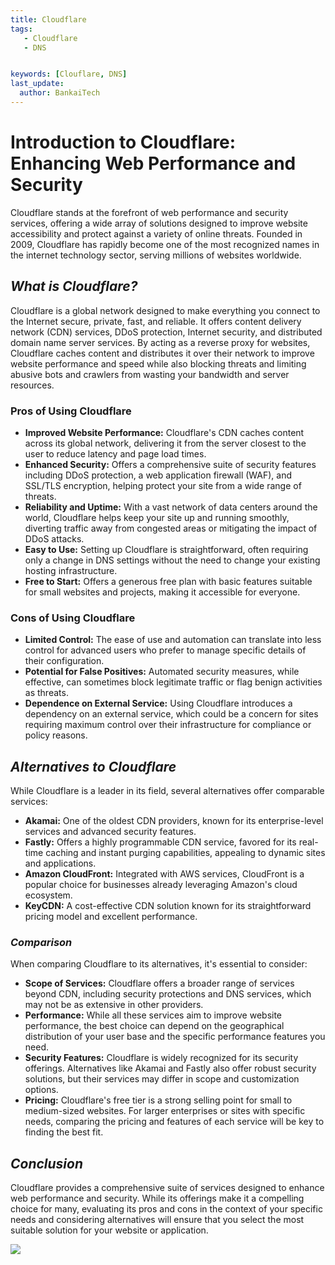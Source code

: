 ---
title: Cloudflare
tags:
   - Cloudflare
   - DNS


keywords: [Clouflare, DNS]
last_update:
  author: BankaiTech
---

# **Introduction to Cloudflare: Enhancing Web Performance and Security**

Cloudflare stands at the forefront of web performance and security services, offering a wide array of solutions designed to improve website accessibility and protect against a variety of online threats. Founded in 2009, Cloudflare has rapidly become one of the most recognized names in the internet technology sector, serving millions of websites worldwide.

## ***What is Cloudflare?***

Cloudflare is a global network designed to make everything you connect to the Internet secure, private, fast, and reliable. It offers content delivery network (CDN) services, DDoS protection, Internet security, and distributed domain name server services. By acting as a reverse proxy for websites, Cloudflare caches content and distributes it over their network to improve website performance and speed while also blocking threats and limiting abusive bots and crawlers from wasting your bandwidth and server resources.

### Pros of Using Cloudflare

- **Improved Website Performance:** Cloudflare's CDN caches content across its global network, delivering it from the server closest to the user to reduce latency and page load times.
- **Enhanced Security:** Offers a comprehensive suite of security features including DDoS protection, a web application firewall (WAF), and SSL/TLS encryption, helping protect your site from a wide range of threats.
- **Reliability and Uptime:** With a vast network of data centers around the world, Cloudflare helps keep your site up and running smoothly, diverting traffic away from congested areas or mitigating the impact of DDoS attacks.
- **Easy to Use:** Setting up Cloudflare is straightforward, often requiring only a change in DNS settings without the need to change your existing hosting infrastructure.
- **Free to Start:** Offers a generous free plan with basic features suitable for small websites and projects, making it accessible for everyone.

### Cons of Using Cloudflare

- **Limited Control:** The ease of use and automation can translate into less control for advanced users who prefer to manage specific details of their configuration.
- **Potential for False Positives:** Automated security measures, while effective, can sometimes block legitimate traffic or flag benign activities as threats.
- **Dependence on External Service:** Using Cloudflare introduces a dependency on an external service, which could be a concern for sites requiring maximum control over their infrastructure for compliance or policy reasons.

## ***Alternatives to Cloudflare***

While Cloudflare is a leader in its field, several alternatives offer comparable services:

- **Akamai:** One of the oldest CDN providers, known for its enterprise-level services and advanced security features.
- **Fastly:** Offers a highly programmable CDN service, favored for its real-time caching and instant purging capabilities, appealing to dynamic sites and applications.
- **Amazon CloudFront:** Integrated with AWS services, CloudFront is a popular choice for businesses already leveraging Amazon's cloud ecosystem.
- **KeyCDN:** A cost-effective CDN solution known for its straightforward pricing model and excellent performance.

### *Comparison*

When comparing Cloudflare to its alternatives, it's essential to consider:

- **Scope of Services:** Cloudflare offers a broader range of services beyond CDN, including security protections and DNS services, which may not be as extensive in other providers.
- **Performance:** While all these services aim to improve website performance, the best choice can depend on the geographical distribution of your user base and the specific performance features you need.
- **Security Features:** Cloudflare is widely recognized for its security offerings. Alternatives like Akamai and Fastly also offer robust security solutions, but their services may differ in scope and customization options.
- **Pricing:** Cloudflare's free tier is a strong selling point for small to medium-sized websites. For larger enterprises or sites with specific needs, comparing the pricing and features of each service will be key to finding the best fit.

## ***Conclusion***

Cloudflare provides a comprehensive suite of services designed to enhance web performance and security. While its offerings make it a compelling choice for many, evaluating its pros and cons in the context of your specific needs and considering alternatives will ensure that you select the most suitable solution for your website or application.

<a href="https://www.buymeacoffee.com/BankaiTech"><img src="https://img.buymeacoffee.com/button-api/?text=Buy me a beer&emoji=🍺&slug=BankaiTech&button_colour=FFDD00&font_colour=000000&font_family=Cookie&outline_colour=000000&coffee_colour=ffffff" /></a>
